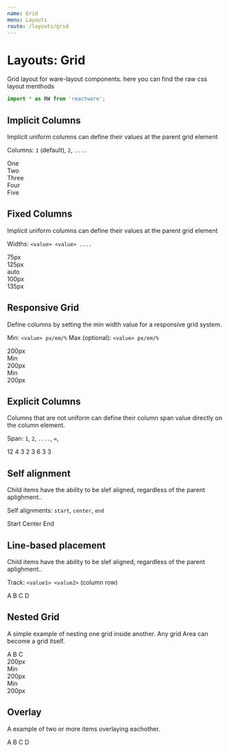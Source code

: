 ```yaml
---
name: Grid
menu: Layouts
route: /layouts/grid
---
```



# Layouts: Grid

Grid layout for ware-layout components. here you can find the raw css layout menthods

```jsx
import * as RW from 'reactware';
```

## Implicit Columns

Implicit uniform columns can define their values at the parent grid element

Columns: `1` (default), `2`, `....`

<Playground className="Rw_Layouts_Grid">
  <Rw.Layouts.Grid columns="3">
    <div>One</div>
    <div>Two</div>
    <div>Three</div>
    <div>Four</div>
    <div>Five</div>
  </Rw.Layouts.Grid>
</Playground>


## Fixed Columns

Implicit uniform columns can define their values at the parent grid element

Widths: `<value> <value> ....`

<Playground className="Rw_Layouts_Grid">
  <Rw.Layouts.Grid columns="5" widths="75px 125px auto 100px 135px">
    <div>75px</div>
    <div>125px</div>
    <div>auto</div>
    <div>100px</div>
    <div>135px</div>
  </Rw.Layouts.Grid>
</Playground>

## Responsive Grid

Define columns by setting the min width value for a responsive grid system.

Min: `<value> px/em/%`
Max (optional): `<value> px/em/%`

<Playground className="Rw_Layouts_Grid">
  <Rw.Layouts.Grid min="200px">
    <div>200px</div>
    <div>Min</div>
    <div>200px</div>
    <div>Min</div>
    <div>200px</div>
  </Rw.Layouts.Grid>
</Playground>

## Explicit Columns

Columns that are not uniform can define their column span value directly on the column element.

Span: `1`, `2`, `....`, `∞`, 

<Playground className="Rw_Layouts_Grid">
  <Rw.Layouts.Grid columns="12">
    <Rw.Layouts.Grid span="12">12</Rw.Layouts.Grid>
    <Rw.Layouts.Grid span="4">4</Rw.Layouts.Grid>
    <Rw.Layouts.Grid span="3">3</Rw.Layouts.Grid>
    <Rw.Layouts.Grid span="2">2</Rw.Layouts.Grid>
    <Rw.Layouts.Grid span="3">3</Rw.Layouts.Grid>
    <Rw.Layouts.Grid span="6">6</Rw.Layouts.Grid>
    <Rw.Layouts.Grid span="3">3</Rw.Layouts.Grid>
    <Rw.Layouts.Grid span="3">3</Rw.Layouts.Grid>
  </Rw.Layouts.Grid>
</Playground>

## Self alignment

Child items have the ability to be slef aligned, regardless of the parent aplighment..

Self alignments: `start`, `center`, `end`

<Playground className="Rw_Layouts_Grid">
  <Rw.Layouts.Grid>
    <Rw.Layouts.Grid self start>Start</Rw.Layouts.Grid>
    <Rw.Layouts.Grid self center>Center</Rw.Layouts.Grid>
    <Rw.Layouts.Grid self end>End</Rw.Layouts.Grid>
  </Rw.Layouts.Grid>
</Playground>

## Line-based placement

Child items have the ability to be slef aligned, regardless of the parent aplighment..

Track: `<value1> <value2>` (column row) 

<Playground className="Rw_Layouts_Grid">
  <Rw.Layouts.Grid columns="3">
    <Rw.Layouts.Grid track="1/3 1">A</Rw.Layouts.Grid>
    <Rw.Layouts.Grid track="3 1/3">B</Rw.Layouts.Grid>
    <Rw.Layouts.Grid track="1 2">C</Rw.Layouts.Grid>
    <Rw.Layouts.Grid track="2 2">D</Rw.Layouts.Grid>
  </Rw.Layouts.Grid>
</Playground>

## Nested Grid

A simple example of nesting one grid inside another. Any grid Area can become a grid itself.

<Playground className="Rw_Layouts_Grid">
  <Rw.Layouts.Grid columns="3">
    <Rw.Layouts.Grid track="1/3 1">A</Rw.Layouts.Grid>
    <Rw.Layouts.Grid track="3 1/3">B</Rw.Layouts.Grid>
    <Rw.Layouts.Grid track="1 2">C</Rw.Layouts.Grid>
    <Rw.Layouts.Grid track="2 2">
      <Rw.Layouts.Grid min="50px">
        <div>200px</div>
        <div>Min</div>
        <div>200px</div>
        <div>Min</div>
        <div>200px</div>
      </Rw.Layouts.Grid>
    </Rw.Layouts.Grid>
  </Rw.Layouts.Grid>
</Playground>

## Overlay

A example of two or more items overlaying eachother.

<Playground className="Rw_Layouts_Grid">
  <Rw.Layouts.Grid columns="3">
    <Rw.Layouts.Grid track="1/3 1">A</Rw.Layouts.Grid>
    <Rw.Layouts.Grid track="3 1/3">B</Rw.Layouts.Grid>
    <Rw.Layouts.Grid track="1 2">C</Rw.Layouts.Grid>
    <Rw.Layouts.Grid track="2 2">D</Rw.Layouts.Grid>
    <Rw.Layouts.Grid 
      style={{background: 'rgba(11,95,255,0.5)'}} 
      track="1/3 1/3">
    </Rw.Layouts.Grid>
  </Rw.Layouts.Grid>
</Playground>


<PropsTable of={Rw.Layouts.Grid} />

